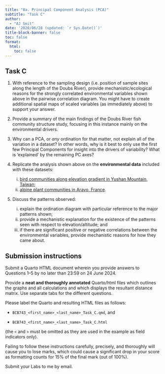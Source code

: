 ```yaml
---
title: "8a. Principal Component Analysis (PCA)"
subtitle: "Task C"
author: 
  - "AJ Smit"
date: '2020/06/28 (updated: `r Sys.Date()`)'
title-block-banner: false
toc: false
format:
  html:
    toc: false
---
```


## Task C

1. With reference to the sampling design (i.e. position of sample sites along the length of the Doubs River), provide mechanistic/ecological reasons for the strongly correlated environmental variables shown above in the pairwise correlation diagram. You might have to create additional spatial maps of scaled variables (as immediately above) to support your answer.

2. Provide a summary of the main findings of the Doubs River fish community structure study, focusing in this instance mainly on the environmental drivers.

3. Why can a PCA, or *any* ordination for that matter, not explain all of the variation in a dataset? In other words, why is it best to only use the first few Principal Components for insight into the drivers of variability? What is 'explained' by the remaining PC axes?

4. Replicate the analysis shown above on the **environmental data** included with these datasets:
    i. [bird communities along elevation gradient in Yushan Mountain, Taiwan](https://www.davidzeleny.net/anadat-r/doku.php/en:data:ybirds);
    ii. [alpine plant communities in Aravo, France](https://www.davidzeleny.net/anadat-r/doku.php/en:data:aravo).

5. Discuss the patterns observed:
    i. explain the ordination diagram with particular reference to the major patterns shown;
    ii. provide a mechanistic explanation for the existence of the patterns seen with respect to elevation/altitude; and
    iii. if there are significant positive or negative correlations between the environmental variables, provide mechanistic reasons for how they came about.

::: callout-important
## Submission instructions

Submit a Quarto HTML document wherein you provide answers to Questions 1--5 by no later than 23:59 on 24 June 2024.

Provide a **neat and thoroughly annotated** Quarto/html files which outlines the graphs and all calculations and which displays the resultant distance matrix. Use separate tabs for the different questions.

Please label the Quarto and resulting HTML files as follows:

-   `BCB743_<first_name>_<last_name>_Task_C.qmd`, and

-   `BCB743_<first_name>_<last_name>_Task_C.html`

(the `<` and `>` must be omitted as they are used in the example as field indicators only).

Failing to follow these instructions carefully, precisely, and thoroughly will cause you to lose marks, which could cause a significant drop in your score as formatting counts for 15% of the final mark (out of 100%).

Submit your Labs to me by email.
:::
